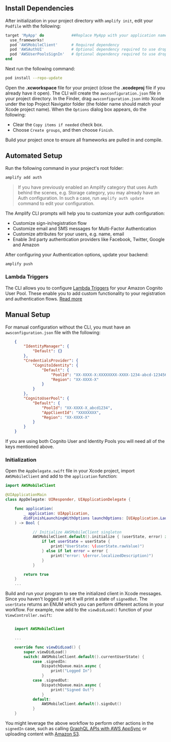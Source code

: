 ## Install Dependencies

After initialization in your project directory with `amplify init`, edit your `Podfile` with the following:

```ruby
target 'MyApp' do            ##Replace MyApp with your application name
  use_frameworks!
  pod 'AWSMobileClient'      # Required dependency
  pod 'AWSAuthUI'            # Optional dependency required to use drop-in UI
  pod 'AWSUserPoolsSignIn'   # Optional dependency required to use drop-in UI
end
```

Next run the following command:

```bash
pod install --repo-update
```

Open the **.xcworkspace** file for your project (close the **.xcodeproj** file if you already have it open). The CLI will create the `awsconfiguration.json` file in your project directory. In the Finder, drag `awsconfiguration.json` into Xcode under the top Project Navigator folder (the folder name should match your Xcode project name). When the `Options` dialog box appears, do the following:

* Clear the `Copy items if needed` check box.
* Choose `Create groups`, and then choose `Finish`.

Build your project once to ensure all frameworks are pulled in and compile.

## Automated Setup

Run the following command in your project's root folder:

```bash
amplify add auth
```

> If you have previously enabled an Amplify category that uses Auth behind the scenes, e.g. Storage category, you may already have an Auth configuration. In such a case, run `amplify auth update` command to edit your configuration.

The Amplify CLI prompts will help you to customize your auth configuration:
- Customize sign-in/registration flow
- Customize email and SMS messages for Multi-Factor Authentication
- Customize attributes for your users, e.g. name, email
- Enable 3rd party authentication providers like Facebook, Twitter, Google and Amazon

After configuring your Authentication options, update your backend:

```bash
amplify push
```

### Lambda Triggers

The CLI allows you to configure [Lambda Triggers](https://docs.aws.amazon.com/cognito/latest/developerguide/cognito-user-identity-pools-working-with-aws-lambda-triggers.html) for your Amazon Cognito User Pool. These enable you to add custom functionality to your registration and authentication flows. [Read more](/cli/usage/lambda-triggers)

## Manual Setup

For manual configuration without the CLI, you must have an `awsconfiguration.json` file with the following:

```json
    {
        "IdentityManager": {
            "Default": {}
        },
        "CredentialsProvider": {
            "CognitoIdentity": {
                "Default": {
                    "PoolId": "XX-XXXX-X:XXXXXXXX-XXXX-1234-abcd-1234567890ab",
                    "Region": "XX-XXXX-X"
                }
            }
        },
        "CognitoUserPool": {
            "Default": {
                "PoolId": "XX-XXXX-X_abcd1234",
                "AppClientId": "XXXXXXXX",
                "Region": "XX-XXXX-X"
            }
        }
    }
```

If you are using both Cognito User and Identity Pools you will need all of the keys mentioned above.

### Initialization

Open the `AppDelegate.swift` file in your Xcode project, import `AWSMobileClient` and add to the `application` function:

```swift
import AWSMobileClient

@UIApplicationMain
class AppDelegate: UIResponder, UIApplicationDelegate {

    func application(
        _ application: UIApplication,
        didFinishLaunchingWithOptions launchOptions: [UIApplication.LaunchOptionsKey: Any]?
    ) -> Bool {

            // Initialize AWSMobileClient singleton
            AWSMobileClient.default().initialize { (userState, error) in
                if let userState = userState {
                    print("UserState: \(userState.rawValue)")
                } else if let error = error {
                    print("error: \(error.localizedDescription)")
                }
            }

        return true
    }
    ...
```

Build and run your program to see the initialized client in Xcode messages. Since you haven't logged in yet it will print a state of `signedOut`. The `userState` returns an ENUM which you can perform different actions in your workflow. For example, now add to the `viewDidLoad()` function of your `ViewController.swift`:

```swift

    import AWSMobileClient

    ...

    override func viewDidLoad() {
        super.viewDidLoad()
        switch( AWSMobileClient.default().currentUserState) {
            case .signedIn:
                DispatchQueue.main.async {
                    print("Logged In")
                }
            case .signedOut:
                DispatchQueue.main.async {
                    print("Signed Out")
                }
            default:
                AWSMobileClient.default().signOut()
            }
    }
```

You might leverage the above workflow to perform other actions in the `signedIn` case, such as calling [GraphQL APIs with AWS AppSync](/sdk/api/graphql) or uploading content with [Amazon S3](/sdk/storage/getting-started).
